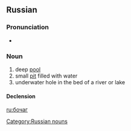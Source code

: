 ==Russian==
===Pronunciation===
* {{IPA|/bɐˈt͡ɕæk/|lang=ru}}

===Noun===
{{ru-noun|боча́г|m|a=i}}

# deep [[pool]]
# small [[pit]] filled with water
# underwater hole in the bed of a river or lake

====Declension====
{{ru-noun-inan-vel-2|||боча́г}}

[[Category:Russian nouns]]

[[ru:бочаг]]